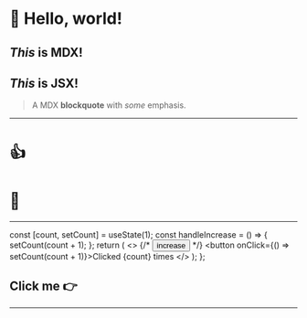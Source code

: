 
# :wave: Hello, world!

## _This_ is MDX!

<h2 style={{ color: 'red' }}><em>This</em> is JSX!</h2>

> A MDX **blockquote** with _some_ emphasis.

---

# :+1:

# :heartbeat:

---

  const [count, setCount] = useState(1);
  const handleIncrease = () => {
    setCount(count + 1);
  };
  return (
    <>
      {/* <button onClick={handleIncrease}>increase</button> */}
      <button onClick={() => setCount(count + 1)}>Clicked {count} times</button>
    </>
  );
};

## Click me :point_right: <Counter />

---
